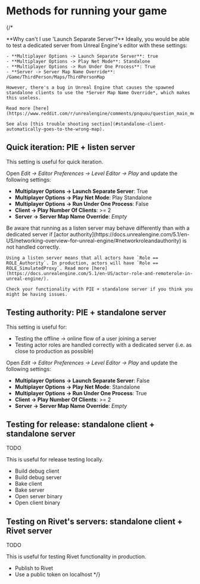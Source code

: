 # Methods for running your game

<ComingSoon />

{/\*

<Info>
	**Why can't I use 'Launch Separate Server'?**
	Ideally, you would be able to test a dedicated server from Unreal Engine's editor with these settings:

    - **Multiplayer Options -> Launch Separate Server**: true
    - **Multiplayer Options -> Play Net Mode**: Standalone
    - **Multiplayer Options -> Run Under One Process**: True
    - **Server -> Server Map Name Override**: /Game/ThirdPerson/Maps/ThirdPersonMap

    However, there's a bug in Unreal Engine that causes the spawned standalone clients to use the *Server Map Name Override*, which makes this useless.

    Read more [here](https://www.reddit.com/r/unrealengine/comments/pnquou/question_main_menu_multiplayer/).

    See also [this trouble shooting section](#standalone-client-automatically-goes-to-the-wrong-map).

</Info>

## Quick iteration: PIE + listen server

This setting is useful for quick iteration.

Open _Edit -> Editor Preferences -> Level Editor -> Play_ and update the following settings:

- **Multiplayer Options -> Launch Separate Server**: True
- **Multiplayer Options -> Play Net Mode**: Play Standalone
- **Multiplayer Options -> Run Under One Process**: False
- **Client -> Play Number Of Clients**: >= 2
- **Server -> Server Map Name Override**: _Empty_

<Warning>
	Be aware that running as a listen server may behave differently than with a dedicated server if [actor authority](https://docs.unrealengine.com/5.1/en-US/networking-overview-for-unreal-engine/#networkroleandauthority) is not handled correctly.

    Using a listen server means that all actors have `Role == ROLE_Authority`. In production, actors will have `Role == ROLE_SimulatedProxy`. Read more [here](https://docs.unrealengine.com/5.1/en-US/actor-role-and-remoterole-in-unreal-engine/).

    Check your functionality with PIE + standalone server if you think you might be having issues.

</Warning>

## Testing authority: PIE + standalone server

This setting is useful for:

- Testing the offline -> online flow of a user joining a server
- Testing actor roles are handled correctly with a dedicated server (i.e. as close to production as possible)

Open _Edit -> Editor Preferences -> Level Editor -> Play_ and update the following settings:

- **Multiplayer Options -> Launch Separate Server**: False
- **Multiplayer Options -> Play Net Mode**: Standalone
- **Multiplayer Options -> Run Under One Process**: True
- **Client -> Play Number Of Clients**: >= 2
- **Server -> Server Map Name Override**: _Empty_

## Testing for release: standalone client + standalone server

TODO

This is useful for release testing locally.

- Build debug client
- Build debug server
- Bake client
- Bake server
- Open server binary
- Open client binary

## Testing on Rivet's servers: standalone client + Rivet server

TODO

This is useful for testing Rivet functionality in production.

- Publish to Rivet
- Use a public token on localhost
  \*/}
